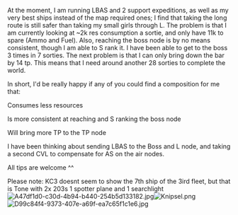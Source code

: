 At the moment, I am running LBAS and 2 support expeditions, as well as my very best ships instead of the map required ones; I find that taking the long route is still safer than taking my small girls through L. The problem is that I am currently looking at ~2k res consumption a sortie, and only have 11k to spare (Ammo and Fuel). Also, reaching the boss node is by no means consistent, though I am able to S rank it. I have been able to get to the boss 3 times in 7 sorties. The next problem is that I can only bring down the bar by 14 tp. This means that I need around another 28 sorties to complete the world.

In short, I'd be really happy if any of you could find a composition for me that:



Consumes less resources

Is more consistent at reaching and S ranking the boss node

Will bring more TP to the TP node



I have been thinking about sending LBAS to the Boss and L node, and taking a second CVL to compensate for AS on the air nodes.

All tips are welcome ^^

Please note: KC3 doesnt seem to show the 7th ship of the 3ird fleet, but that is Tone with 2x 203s 1 spotter plane and 1 searchlight[[File:A47df1d0-c30d-4b94-b440-254b5d133182.jpg|thumb]][[File:Knipsel.png|thumb]][[File:D99c84f4-9373-407e-a69f-ea7c65f1c1e6.jpg|thumb]]<ac_metadata title="Help on E-2 TP runs"> </ac_metadata>
